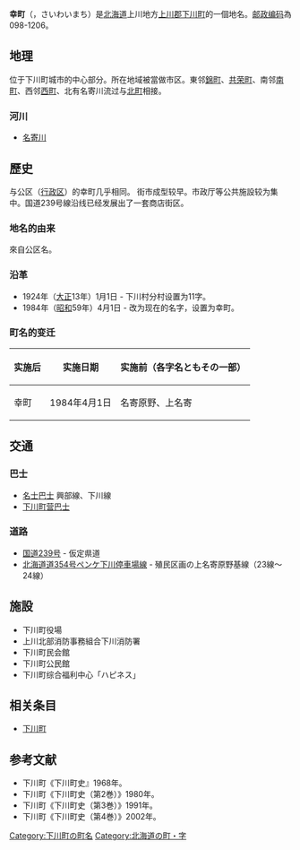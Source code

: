 {{Pathnav|日本|北海道|上川郡 (天塩国)|下川町||frame=1}}
'''幸町'''（{{lang-ja|幸町}}，さいわいまち）是[[北海道|北海道]]上川地方[[上川郡_(天塩国)|上川郡]][[下川町|下川町]]的一個地名。[[邮政编码|邮政编码]]為098-1206。

==地理==
位于下川町城市的中心部分。所在地域被當做市区。東邻[[錦町_(下川町)|錦町]]、[[共荣町_(下川町)|共荣町]]、南邻[[南町_(下川町)|南町]]、西邻[[西町_(下川町)|西町]]、北有名寄川流过与[[北町_(下川町)|北町]]相接。
=== 河川 ===
* [[名寄川|名寄川]]

== 歷史 ==
与公区（[[行政区|行政区]]）的幸町几乎相同。<!--駅逓があった[[西町_(下川町)|元町]]に隣接するため、-->街市成型较早。市政厅等公共施設较为集中。国道239号線沿线已经发展出了一套商店街区。

=== 地名的由来 ===
來自公区名。

=== 沿革 ===
* 1924年（[[大正|大正]]13年）1月1日 - 下川村分村设置为11字。
* 1984年（[[昭和|昭和]]59年）4月1日 - 改为现在的名字，设置为幸町。

=== 町名的变迁 ===
{| class="wikitable" 
|-
!实施后 !!实施日期 !!实施前（各字名ともその一部） 
|-
|幸町 || rowspan="1" |1984年4月1日 || rowspan="1" |名寄原野、上名寄 
|}

== 交通 ==
=== 巴士 ===
* [[名士巴士|名士巴士]] 興部線、下川線
* [[下川町营巴士|下川町营巴士]]
=== 道路 ===
* [[国道239号|国道239号]] - 仮定県道
* [[北海道道354号ペンケ下川停車場線|北海道道354号ペンケ下川停車場線]] - 殖民区画の上名寄原野基線（23線～24線）

== 施設 ==
* 下川町役場
* 上川北部消防事務組合下川消防署
* 下川町民会館
* 下川町公民館
* 下川町综合福利中心「ハピネス」

== 相关条目 ==
* [[下川町|下川町]]

== 参考文献 ==
* 下川町《下川町史』1968年。
* 下川町《下川町史（第2巻）》1980年。
* 下川町《下川町史（第3巻）》1991年。
* 下川町《下川町史（第4巻）》2002年。

<!--{{下川町の町名}}
{{Geographic Location}}-->

{{DEFAULTSORT:さいわいまち}}
[[Category:下川町の町名|Category:下川町の町名]]
[[Category:北海道の町・字|Category:北海道の町・字]]


{{Japan-block-stub}}
{{Pref-stub|pref=北海道}}